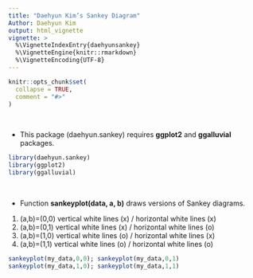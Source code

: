 ```yaml
---
title: "Daehyun Kim’s Sankey Diagram"
Author: Daehyun Kim 
output: html_vignette
vignette: >
  %\VignetteIndexEntry{daehyunsankey}
  %\VignetteEngine{knitr::rmarkdown}
  %\VignetteEncoding{UTF-8}
---
```


```r
knitr::opts_chunk$set(
  collapse = TRUE,
  comment = "#>"
)
```

&nbsp; \newline 

* This package (daehyun.sankey) requires **ggplot2** and **ggalluvial** packages.
```r
library(daehyun.sankey)
library(ggplot2)
library(ggalluvial)
```

&nbsp; \newline 

* Function **sankeyplot(data, a, b)** draws versions of Sankey diagrams.
(1) (a,b)=(0,0)   vertical white lines (x) / horizontal white lines (x)
(2) (a,b)=(0,1)   vertical white lines (x) / horizontal white lines (o)
(3) (a,b)=(1,0)   vertical white lines (o) / horizontal white lines (x)
(4) (a,b)=(1,1)   vertical white lines (o) / horizontal white lines (o)
```r
sankeyplot(my_data,0,0); sankeyplot(my_data,0,1)
sankeyplot(my_data,1,0); sankeyplot(my_data,1,1)
```
